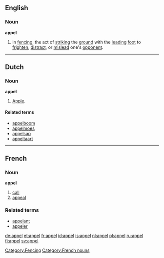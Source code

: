 {{see|appèl}}

==English==

===Noun===
'''appel'''

# In [[fencing]], the act of [[strike|striking]] the [[ground]] with the [[lead]]ing [[foot]] to [[frighten]], [[distract]], or [[mislead]] one's [[opponent]].
[[Category:Fencing]]

----
==Dutch==

===Noun===
{{nl-noun-2p|appels|appelen|appeltje}}
'''appel''' {{m}}
# [[apple|Apple]].

====Related terms====
* [[appelboom]]
* [[appelmoes]]
* [[appelsap]]
* [[appeltaart]]

----

==French==

===Noun===
'''appel''' {{m}}
# [[call]]
# [[appeal]]

===Related terms===
* [[appelant]]
* [[appeler]]

[[Category:French nouns]]

[[de:appel]]
[[et:appel]]
[[fr:appel]]
[[id:appel]]
[[is:appel]]
[[nl:appel]]
[[pl:appel]]
[[ru:appel]]
[[fi:appel]]
[[sv:appel]]